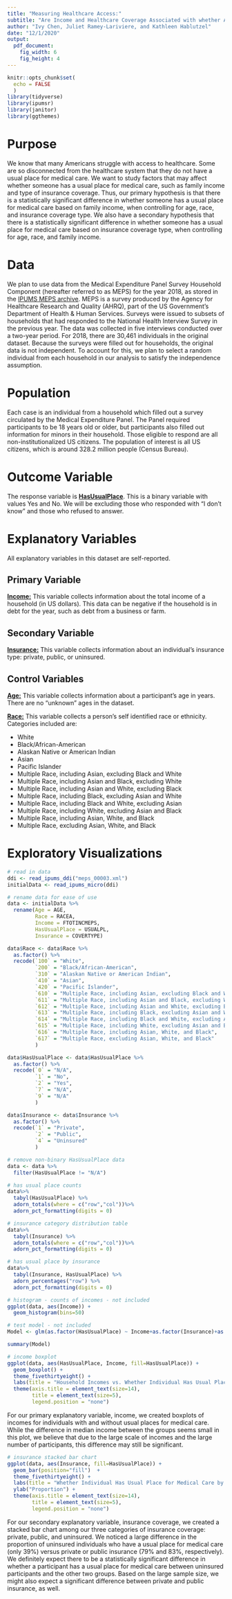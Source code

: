 ```yaml
---
title: "Measuring Healthcare Access:"
subtitle: "Are Income and Healthcare Coverage Associated with whether Americans have a Usual Place of Care?"
author: "Ivy Chen, Juliet Ramey-Lariviere, and Kathleen Hablutzel"
date: "12/1/2020"
output:
  pdf_document:
    fig_width: 6
    fig_height: 4
---
```


```r
knitr::opts_chunk$set(
  echo = FALSE
  )
library(tidyverse)
library(ipumsr)
library(janitor)
library(ggthemes)
```

# Purpose

We know that many Americans struggle with access to healthcare. Some are so disconnected from the healthcare system that they do not have a usual place for medical care. We want to study factors that may affect whether someone has a usual place for medical care, such as family income and type of insurance coverage. Thus, our primary hypothesis is that there is a statistically significant difference in whether someone has a usual place for medical care based on family income, when controlling for age, race, and insurance coverage type. We also have a secondary hypothesis that there is a statistically significant difference in whether someone has a usual place for medical care based on insurance coverage type, when controlling for age, race, and family income.

# Data

We plan to use data from the Medical Expenditure Panel Survey Household Component (hereafter referred to as MEPS) for the year 2018, as stored in the [IPUMS MEPS archive](https://meps.ipums.org/meps/). MEPS is a survey produced by the Agency for Healthcare Research and Quality (AHRQ), part of the US Government’s Department of Health & Human Services. Surveys were issued to subsets of households that had responded to the National Health Interview Survey in the previous year. The data was collected in five interviews conducted over a two-year period. For 2018, there are 30,461 individuals in the original dataset. Because the surveys were filled out for households, the original data is not independent. To account for this, we plan to select a random individual from each household in our analysis to satisfy the independence assumption.

# Population

Each case is an individual from a household which filled out a survey circulated by the Medical Expenditure Panel. The Panel required participants to be 18 years old or older, but participants also filled out information for minors in their household. Those eligible to respond are all non-institutionalized US citizens. The population of interest is all US citizens, which is around 328.2 million people (Census Bureau).

# Outcome Variable

The response variable is [**HasUsualPlace**](https://meps.ipums.org/meps-action/variables/USUALPL). This is a binary variable with values Yes and No. We will be excluding those who responded with “I don’t know” and those who refused to answer.

# Explanatory Variables

All explanatory variables in this dataset are self-reported.

## Primary Variable

[**Income:**](https://meps.ipums.org/meps-action/variables/FTOTINCMEPS) 
This variable collects information about the total income of a household (in US dollars). This data can be negative if the household is in debt for the year, such as debt from a business or farm.

## Secondary Variable

[**Insurance:**](https://meps.ipums.org/meps-action/variables/COVERTYPE) 
This variable collects information about an individual's insurance type: private, public, or uninsured.

## Control Variables

[**Age:**](https://nhis.ipums.org/nhis-action/variables/AGE) 
This variable collects information about a participant’s age in years. There are no “unknown” ages in the dataset.

[**Race:**](https://meps.ipums.org/meps-action/variables/RACEA) 
This variable collects a person’s self identified race or ethnicity. Categories included are:

* White
* Black/African-American
* Alaskan Native or American Indian
* Asian
* Pacific Islander
* Multiple Race, including Asian, excluding Black and White
* Multiple Race, including Asian and Black, excluding White
* Multiple Race, including Asian and White, excluding Black
* Multiple Race, including Black, excluding Asian and White
* Multiple Race, including Black and White, excluding Asian
* Multiple Race, including White, excluding Asian and Black
* Multiple Race, including Asian, White, and Black
* Multiple Race, excluding Asian, White, and Black

# Exploratory Visualizations

```r
# read in data
ddi <- read_ipums_ddi("meps_00003.xml")
initialData <- read_ipums_micro(ddi)
```

```r
# rename data for ease of use
data <- initialData %>%
  rename(Age = AGE,
         Race = RACEA,
         Income = FTOTINCMEPS,
         HasUsualPlace = USUALPL,
         Insurance = COVERTYPE)

data$Race <- data$Race %>%
  as.factor() %>%
  recode(`100` = "White",
         `200` = "Black/African-American",
         `310` = "Alaskan Native or American Indian",
         `410` = "Asian",
         `420` = "Pacific Islander",
         `610` = "Multiple Race, including Asian, excluding Black and White",
         `611` = "Multiple Race, including Asian and Black, excluding White",
         `612` = "Multiple Race, including Asian and White, excluding Black",
         `613` = "Multiple Race, including Black, excluding Asian and White",
         `614` = "Multiple Race, including Black and White, excluding Asian",
         `615` = "Multiple Race, including White, excluding Asian and Black",
         `616` = "Multiple Race, including Asian, White, and Black",
         `617` = "Multiple Race, excluding Asian, White, and Black"
         )

data$HasUsualPlace <- data$HasUsualPlace %>%
  as.factor() %>%
  recode(`0` = "N/A",
         `1` = "No",
         `2` = "Yes",
         `7` = "N/A",
         `9` = "N/A"
         )

data$Insurance <- data$Insurance %>%
  as.factor() %>%
  recode(`1` = "Private",
         `2` = "Public",
         `4` = "Uninsured"
         )
```

```r
# remove non-binary HasUsualPlace data
data <- data %>%
  filter(HasUsualPlace != "N/A")

```

```r
# has usual place counts
data%>%
  tabyl(HasUsualPlace) %>% 
  adorn_totals(where = c("row","col"))%>%
  adorn_pct_formatting(digits = 0)
```

```r
# insurance category distribution table
data%>%
  tabyl(Insurance) %>% 
  adorn_totals(where = c("row","col"))%>%
  adorn_pct_formatting(digits = 0)
```

```r
# has usual place by insurance
data%>%
  tabyl(Insurance, HasUsualPlace) %>% 
  adorn_percentages("row") %>%
  adorn_pct_formatting(digits = 0)
```

```r
# histogram - counts of incomes - not included
ggplot(data, aes(Income)) +
  geom_histogram(bins=50)
```

```r
# test model - not included
Model <- glm(as.factor(HasUsualPlace) ~ Income+as.factor(Insurance)+as.factor(Race)+Age, family=binomial(), data)

summary(Model)
```

```r
# income boxplot
ggplot(data, aes(HasUsualPlace, Income, fill=HasUsualPlace)) + 
  geom_boxplot() +
  theme_fivethirtyeight() +
  labs(title = "Household Incomes vs. Whether Individual Has Usual Place for Medical Care") +
  theme(axis.title = element_text(size=14),
        title = element_text(size=5),
        legend.position = "none")
```

For our primary explanatory variable, income, we created boxplots of incomes for individuals with and without usual places for medical care. While the difference in median income between the groups seems small in this plot, we believe that due to the large scale of incomes and the large number of participants, this difference may still be significant. 

```r
# insurance stacked bar chart
ggplot(data, aes(Insurance, fill=HasUsualPlace)) +
  geom_bar(position="fill")  +
  theme_fivethirtyeight() +
  labs(title = "Whether Individual Has Usual Place for Medical Care by Insurance Coverage") +
  ylab("Proportion") +
  theme(axis.title = element_text(size=14),
        title = element_text(size=5),
        legend.position = "none")
```

For our secondary explanatory variable, insurance coverage, we created a stacked bar chart among our three categories of insurance coverage: private, public, and uninsured. We noticed a large difference in the proportion of uninsured individuals who have a usual place for medical care (only 39%) versus private or public insurance (79% and 83%, respectively). We definitely expect there to be a statistically significant difference in whether a participant has a usual place for medical care between uninsured participants and the other two groups. Based on the large sample size, we might also expect a significant difference between private and public insurance, as well.
